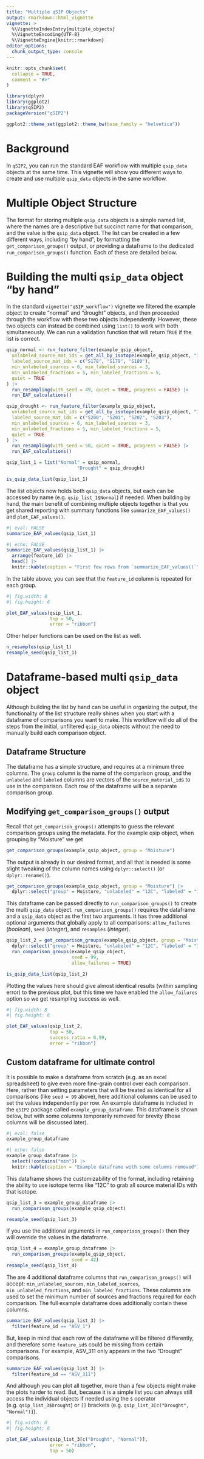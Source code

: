 ```yaml
---
title: "Multiple qSIP Objects"
output: rmarkdown::html_vignette
vignette: >
  %\VignetteIndexEntry{multiple_objects}
  %\VignetteEncoding{UTF-8}
  %\VignetteEngine{knitr::rmarkdown}
editor_options: 
  chunk_output_type: console
---
```


```r
knitr::opts_chunk$set(
  collapse = TRUE,
  comment = "#>"
)
```

```r
library(dplyr)
library(ggplot2)
library(qSIP2)
packageVersion("qSIP2")
```

```r
ggplot2::theme_set(ggplot2::theme_bw(base_family = "helvetica"))
```

# Background

In `qSIP2`, you can run the standard EAF workflow with multiple `qsip_data` objects at the same time. This vignette will show you different ways to create and use multiple `qsip_data` objects in the same workflow.
 
# Multiple Object Structure

The format for storing multiple `qsip_data` objects is a simple named list, where the names are a descriptive but succinct name for that comparison, and the value is the `qsip_data` object. The list can be created in a few different ways, including "by hand", by formatting the `get_comparison_groups()` output, or providing a dataframe to the dedicated `run_comparison_groups()` function. Each of these are detailed below. 

# Building the multi `qsip_data` object "by hand"

In the standard `vignette("qSIP_workflow")` vignette we filtered the example object to create "normal" and "drought" objects, and then proceeded through the workflow with these two objects independently. However, these two objects can instead be combined using `list()` to work with both simultaneously. We can run a validation function that will return `TRUE` if the list is correct.


```r
qsip_normal <- run_feature_filter(example_qsip_object,
  unlabeled_source_mat_ids = get_all_by_isotope(example_qsip_object, "12C"),
  labeled_source_mat_ids = c("S178", "S179", "S180"),
  min_unlabeled_sources = 6, min_labeled_sources = 3,
  min_unlabeled_fractions = 5, min_labeled_fractions = 5,
  quiet = TRUE
) |>
  run_resampling(with_seed = 49, quiet = TRUE, progress = FALSE) |>
  run_EAF_calculations()

qsip_drought <- run_feature_filter(example_qsip_object,
  unlabeled_source_mat_ids = get_all_by_isotope(example_qsip_object, "12C"),
  labeled_source_mat_ids = c("S200", "S201", "S202", "S203"),
  min_unlabeled_sources = 6, min_labeled_sources = 3,
  min_unlabeled_fractions = 5, min_labeled_fractions = 5,
  quiet = TRUE
) |>
  run_resampling(with_seed = 50, quiet = TRUE, progress = FALSE) |>
  run_EAF_calculations()

qsip_list_1 = list("Normal" = qsip_normal, 
                          "Drought" = qsip_drought)

is_qsip_data_list(qsip_list_1)
```

The list objects now holds both `qsip_data` objects, but each can be accessed by name (e.g. `qsip_list_1$Normal`) if needed. When building by hand, the main benefit of combining multiple objects together is that you get shared reporting with summary functions like `summarize_EAF_values()` and `plot_EAF_values()`.  

```r
#| eval: FALSE
summarize_EAF_values(qsip_list_1)
```

```r
#| echo: FALSE
summarize_EAF_values(qsip_list_1) |>
  arrange(feature_id) |>
  head() |>
  knitr::kable(caption = "First few rows from `summarize_EAF_values()`")
```

In the table above, you can see that the `feature_id` column is repeated for each group. 

```r
#| fig.width: 8
#| fig.height: 6

plot_EAF_values(qsip_list_1,
                top = 50,
                error = "ribbon")
```

Other helper functions can be used on the list as well.

```r
n_resamples(qsip_list_1)
resample_seed(qsip_list_1)
```

# Dataframe-based multi `qsip_data` object

Although building the list by hand can be useful in organizing the output, the functionality of the list structure really shines when you start with a dataframe of comparisons you want to make. This workflow will do all of the steps from the initial, unfiltered `qsip_data` objects without the need to manually build each comparison object. 

## Dataframe Structure

The dataframe has a simple structure, and requires at a minimum three columns. The `group` column is the name of the comparison group, and the `unlabeled` and `labeled` columns are vectors of the `source_material_id`s to use in the comparison. Each row of the dataframe will be a separate comparison group. 

## Modifying `get_comparison_groups()` output

Recall that `get_comparison_groups()` attempts to guess the relevant comparison groups using the metadata. For the example qsip object, when grouping by "Moisture" we get

```r
get_comparison_groups(example_qsip_object, group = "Moisture")
```

The output is already in our desired format, and all that is needed is some slight tweaking of the column names using `dplyr::select()` (or `dplyr::rename()`). 

```r
get_comparison_groups(example_qsip_object, group = "Moisture") |> 
  dplyr::select("group" = Moisture, "unlabeled" = "12C", "labeled" = "13C")
```

This dataframe can be passed directly to `run_comparison_groups()` to create the multi `qsip_data` object. `run_comparison_groups()` requires the dataframe and a `qsip_data` object as the first two arguments. It has three additional optional arguments that globally apply to all comparisons: `allow_failures` (*boolean*), `seed` (*integer*), and `resamples` (*integer*). 

```r
qsip_list_2 = get_comparison_groups(example_qsip_object, group = "Moisture") |> 
  dplyr::select("group" = Moisture, "unlabeled" = "12C", "labeled" = "13C") |>
  run_comparison_groups(example_qsip_object, 
                        seed = 99,
                        allow_failures = TRUE)

is_qsip_data_list(qsip_list_2)
```

Plotting the values here should give almost identical results (within sampling error) to the previous plot, but this time we have enabled the `allow_failures` option so we get resampling success as well. 

```r
#| fig.width: 8
#| fig.height: 6

plot_EAF_values(qsip_list_2,
                top = 50,
                success_ratio = 0.99,
                error = "ribbon")
```

## Custom dataframe for ultimate control

It is possible to make a dataframe from scratch (e.g. as an excel spreadsheet) to give even more fine-grain control over each comparison. Here, rather than setting parameters that will be treated as identical for all comparisons (like `seed = 99` above), here additional columns can be used to set the values independently per row. An example dataframe is included in the `qSIP2` package called `example_group_dataframe`. This dataframe is shown below, but with some columns temporarily removed for brevity (those columns will be discussed later). 

```r
#| eval: false
example_group_dataframe
```

```r
#| echo: false
example_group_dataframe |>
  select(!contains("min")) |>
  knitr::kable(caption = "Example dataframe with some columns removed")
```

This dataframe shows the customizability of the format, including retaining the ability to use isotope terms like "12C" to grab all source material IDs with that isotope. 

```r
qsip_list_3 = example_group_dataframe |>
  run_comparison_groups(example_qsip_object)

resample_seed(qsip_list_3)
```

If you use the additional arguments in `run_comparison_groups()` then they will override the values in the dataframe.

```r
qsip_list_4 = example_group_dataframe |>
  run_comparison_groups(example_qsip_object,
                        seed = 42)
resample_seed(qsip_list_4)
```

The are 4 additional dataframe columns that `run_comparison_groups()` will accept: `min_unlabeled_sources`, `min_labeled_sources`, `min_unlabeled_fractions`, and `min_labeled_fractions`. These columns are used to set the minimum number of sources and fractions required for each comparison. The full example dataframe does additionally contain these columns. 

```r
summarize_EAF_values(qsip_list_3) |>
  filter(feature_id == "ASV_1")
```

But, keep in mind that each row of the dataframe will be filtered differently, and therefore some `feature_id`s could be missing from certain comparisons. For example, ASV_311 only appears in the two "Drought" comparisons.

```r
summarize_EAF_values(qsip_list_3) |>
  filter(feature_id == "ASV_311")
```

And although you can plot all together, more than a few objects might make the plots harder to read. But, because it is a simple list you can always still access the individual objects if needed using the `$` operator (e.g. `qsip_list_3$Drought`) or `[]` brackets (e.g. `qsip_list_3[c("Drought", "Normal")]`). 

```r
#| fig.width: 8
#| fig.height: 6

plot_EAF_values(qsip_list_3[c("Drought", "Normal")],
                error = "ribbon",
                top = 50)
```
